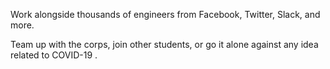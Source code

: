 Work alongside thousands of engineers from Facebook, Twitter, Slack, and more.

Team up with the corps, join other students, or go it alone against any idea related to COVID-19 .